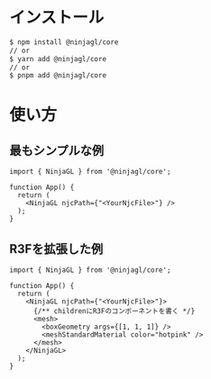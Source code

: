 # インストール

```bash
$ npm install @ninjagl/core
// or
$ yarn add @ninjagl/core
// or
$ pnpm add @ninjagl/core
```

# 使い方

## 最もシンプルな例

```tsx
import { NinjaGL } from '@ninjagl/core';

function App() {
  return (
    <NinjaGL njcPath={"<YourNjcFile>"} />
  );
}
```

## R3Fを拡張した例

```tsx
import { NinjaGL } from '@ninjagl/core';

function App() {
  return (
    <NinjaGL njcPath={"<YourNjcFile>"}>
      {/** childrenにR3Fのコンポーネントを書く */} 
      <mesh>
        <boxGeometry args={[1, 1, 1]} />
        <meshStandardMaterial color="hotpink" />
      </mesh>
    </NinjaGL>
  );
}
```